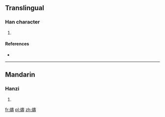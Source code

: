 ==Translingual==

===Han character===
{{Han char|rn=86|rad=火|as=14|sn=18|four=9484<sub>1</sub>|canj=火土弓戈 (FGNI)}}

# {{defn|Han|sort=火14}}

====References====
* {{Han ref|kx=0685.330|dkj=19517|dj=1098.190|hdz=32242.160|uh=71FD|ud=29181|bh=EFFD|bd=61437}}

----

==Mandarin==

===Hanzi===
{{cmn-hanzi|pin=[[chóu]] ([[chou2]])|wg=[[ch'ou2|ch'ou<sup>2</sup>]]}}

# {{defn|lang=cmn|sort=火14}}

[[fr:燽]]
[[pl:燽]]
[[zh:燽]]